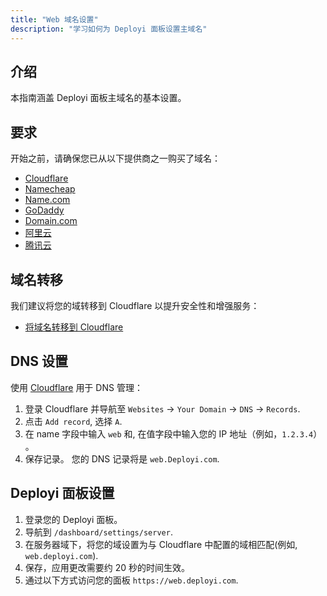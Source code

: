 ```yaml
---
title: "Web 域名设置"
description: "学习如何为 Deployi 面板设置主域名"
---
```


## 介绍

本指南涵盖 Deployi 面板主域名的基本设置。

## 要求

开始之前，请确保您已从以下提供商之一购买了域名：

- [Cloudflare](https://www.cloudflare.com/)
- [Namecheap](https://www.namecheap.com/domains/)
- [Name.com](https://www.name.com/)
- [GoDaddy](https://www.godaddy.com/)
- [Domain.com](https://www.domain.com/)
- [阿里云](https://www.aliyun.com/)
- [腾讯云](https://cloud.tencent.com/)

## 域名转移

我们建议将您的域转移到 Cloudflare 以提升安全性和增强服务：

- [将域名转移到 Cloudflare](https://developers.cloudflare.com/registrar/get-started/transfer-domain-to-cloudflare/)

## DNS 设置

使用 [Cloudflare](https://www.cloudflare.com/) 用于 DNS 管理：

1. 登录 Cloudflare 并导航至 `Websites` -> `Your Domain` -> `DNS` -> `Records`.
2. 点击 `Add record`, 选择 `A`.
3. 在 name 字段中输入 `web` 和, 在值字段中输入您的 IP 地址（例如，`1.2.3.4`） 。
4. 保存记录。 您的 DNS 记录将是 `web.Deployi.com`.

<ImageZoom  src="/assets/images/web-domain-setup/domain-setup.png" width={800} height={630} quality={100} priority alt='home og image' className="rounded-lg" />

## Deployi 面板设置

1. 登录您的 Deployi 面板。
2. 导航到 `/dashboard/settings/server`.
3. 在服务器域下，将您的域设置为与 Cloudflare 中配置的域相匹配(例如, `web.deployi.com`).
4. 保存，应用更改需要约 20 秒的时间生效。
5. 通过以下方式访问您的面板 `https://web.deployi.com`.

<ImageZoom  src="/assets/images/web-domain-setup/Deployi-domain.png" width={800} height={630} quality={100} priority alt='home og image' className="rounded-lg" />
